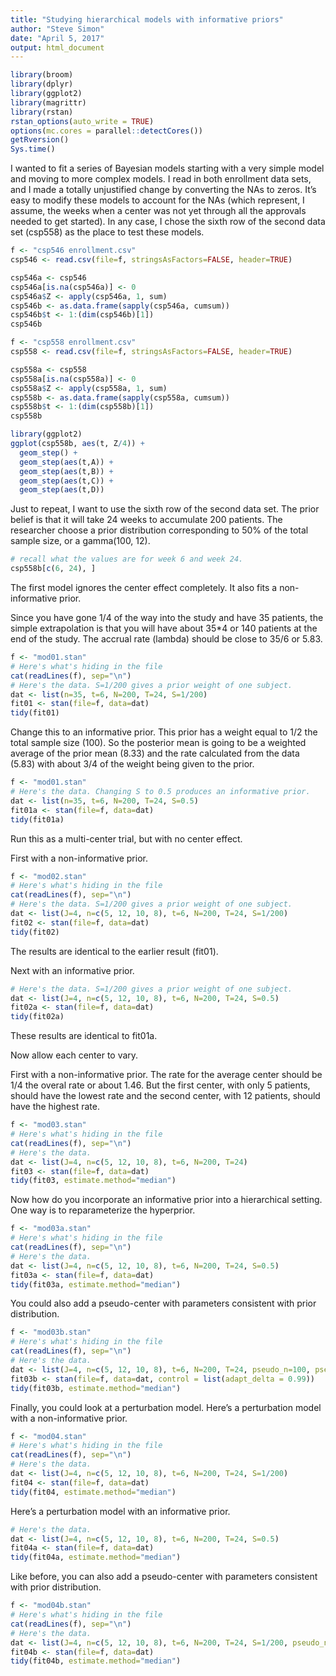 ```yaml
---
title: "Studying hierarchical models with informative priors"
author: "Steve Simon"
date: "April 5, 2017"
output: html_document
---
```


```r
library(broom)
library(dplyr)
library(ggplot2)
library(magrittr)
library(rstan)
rstan_options(auto_write = TRUE)
options(mc.cores = parallel::detectCores())
getRversion()
Sys.time()
```

I wanted to fit a series of Bayesian models starting with a very simple model and moving to more complex models. I read in both enrollment data sets, and I made a totally unjustified change by converting the NAs to zeros. It's easy to modify these models to account for the NAs (which represent, I assume, the weeks when a center was not yet through all the approvals needed to get started). In any case, I chose the sixth row of the second data set (csp558) as the place to test these models.

```r
f <- "csp546 enrollment.csv"
csp546 <- read.csv(file=f, stringsAsFactors=FALSE, header=TRUE)

csp546a <- csp546
csp546a[is.na(csp546a)] <- 0
csp546a$Z <- apply(csp546a, 1, sum)
csp546b <- as.data.frame(sapply(csp546a, cumsum))
csp546b$t <- 1:(dim(csp546b)[1])
csp546b

f <- "csp558 enrollment.csv"
csp558 <- read.csv(file=f, stringsAsFactors=FALSE, header=TRUE)

csp558a <- csp558
csp558a[is.na(csp558a)] <- 0
csp558a$Z <- apply(csp558a, 1, sum)
csp558b <- as.data.frame(sapply(csp558a, cumsum))
csp558b$t <- 1:(dim(csp558b)[1])
csp558b
```

```r
library(ggplot2)
ggplot(csp558b, aes(t, Z/4)) + 
  geom_step() +
  geom_step(aes(t,A)) +
  geom_step(aes(t,B)) +
  geom_step(aes(t,C)) +
  geom_step(aes(t,D))
```

Just to repeat, I want to use the sixth row of the second data set. The prior belief is that it will take 24 weeks to accumulate 200 patients. The researcher choose a prior distribution corresponding to 50% of the total sample size, or a gamma(100, 12).

```r
# recall what the values are for week 6 and week 24.
csp558b[c(6, 24), ]
```

The first model ignores the center effect completely. It also fits a non-informative prior.

Since you have gone 1/4 of the way into the study and have 35 patients, the simple extrapolation is that you will have about 35*4 or 140 patients at the end of the study. The accrual rate (lambda) should be close to 35/6 or 5.83.

```r
f <- "mod01.stan"
# Here's what's hiding in the file 
cat(readLines(f), sep="\n")
# Here's the data. S=1/200 gives a prior weight of one subject.
dat <- list(n=35, t=6, N=200, T=24, S=1/200)
fit01 <- stan(file=f, data=dat)
tidy(fit01)
```

Change this to an informative prior. This prior has a weight equal to 1/2 the total sample size (100). So the posterior mean is going to be a weighted average of the prior mean (8.33) and the rate calculated from the data (5.83) with about 3/4 of the weight being given to the prior.

```r
f <- "mod01.stan"
# Here's the data. Changing S to 0.5 produces an informative prior.
dat <- list(n=35, t=6, N=200, T=24, S=0.5)
fit01a <- stan(file=f, data=dat)
tidy(fit01a)
```

Run this as a multi-center trial, but with no center effect.

First with a non-informative prior.

```r
f <- "mod02.stan"
# Here's what's hiding in the file 
cat(readLines(f), sep="\n")
# Here's the data. S=1/200 gives a prior weight of one subject.
dat <- list(J=4, n=c(5, 12, 10, 8), t=6, N=200, T=24, S=1/200)
fit02 <- stan(file=f, data=dat)
tidy(fit02)
```

The results are identical to the earlier result (fit01).

Next with an informative prior.

```r
# Here's the data. S=1/200 gives a prior weight of one subject.
dat <- list(J=4, n=c(5, 12, 10, 8), t=6, N=200, T=24, S=0.5)
fit02a <- stan(file=f, data=dat)
tidy(fit02a)
```

These results are identical to fit01a.

Now allow each center to vary.

First with a non-informative prior. The rate for the average center should be 1/4 the overal rate or about 1.46. But the first center, with only 5 patients, should have the lowest rate and the second center, with 12 patients, should have the highest rate.

```r
f <- "mod03.stan"
# Here's what's hiding in the file 
cat(readLines(f), sep="\n")
# Here's the data.
dat <- list(J=4, n=c(5, 12, 10, 8), t=6, N=200, T=24)
fit03 <- stan(file=f, data=dat)
tidy(fit03, estimate.method="median")
```

Now how do you incorporate an informative prior into a hierarchical setting. One way is to reparameterize the hyperprior.

```r
f <- "mod03a.stan"
# Here's what's hiding in the file 
cat(readLines(f), sep="\n")
# Here's the data.
dat <- list(J=4, n=c(5, 12, 10, 8), t=6, N=200, T=24, S=0.5)
fit03a <- stan(file=f, data=dat)
tidy(fit03a, estimate.method="median")
```

You could also add a pseudo-center with parameters consistent with prior distribution.

```r
f <- "mod03b.stan"
# Here's what's hiding in the file 
cat(readLines(f), sep="\n")
# Here's the data.
dat <- list(J=4, n=c(5, 12, 10, 8), t=6, N=200, T=24, pseudo_n=100, pseudo_t=12)
fit03b <- stan(file=f, data=dat, control = list(adapt_delta = 0.99))
tidy(fit03b, estimate.method="median")
```

Finally, you could look at a perturbation model. Here's a perturbation model with a non-informative prior.

```r
f <- "mod04.stan"
# Here's what's hiding in the file 
cat(readLines(f), sep="\n")
# Here's the data.
dat <- list(J=4, n=c(5, 12, 10, 8), t=6, N=200, T=24, S=1/200)
fit04 <- stan(file=f, data=dat)
tidy(fit04, estimate.method="median")
```

Here's a perturbation model with an informative prior.

```r
# Here's the data.
dat <- list(J=4, n=c(5, 12, 10, 8), t=6, N=200, T=24, S=0.5)
fit04a <- stan(file=f, data=dat)
tidy(fit04a, estimate.method="median")
```

Like before, you can also add a pseudo-center with parameters consistent with prior distribution.

```r
f <- "mod04b.stan"
# Here's what's hiding in the file 
cat(readLines(f), sep="\n")
# Here's the data.
dat <- list(J=4, n=c(5, 12, 10, 8), t=6, N=200, T=24, S=1/200, pseudo_n=100, pseudo_t=12)
fit04b <- stan(file=f, data=dat)
tidy(fit04b, estimate.method="median")
```

